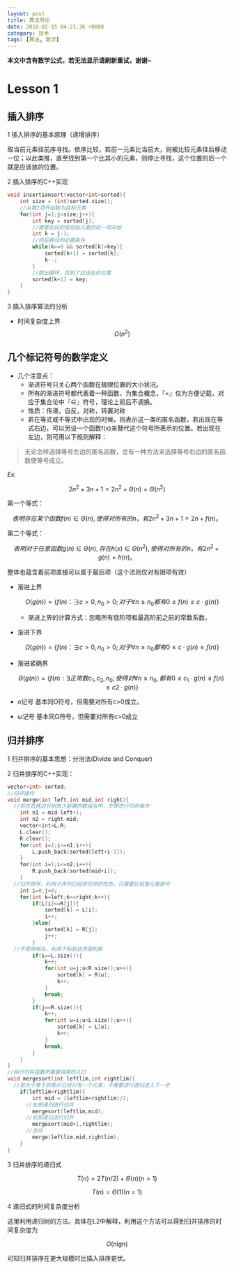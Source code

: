 ```yaml
---
layout: post
title: 算法导论
date: 2016-02-15 04:21:36 +0800
category: 技术
tags: [算法, 数学]
---
```


**本文中含有数学公式，若无法显示请刷新重试，谢谢~**

# Lesson 1

## 插入排序

1 插入排序的基本原理（递增排序）

取当前元素往前序寻找。依序比较，若前一元素比当前大，则被比较元素往后移动一位；以此类推，直至找到第一个比其小的元素，则停止寻找，这个位置的后一个就是应该放的位置。

2 插入排序的C++实现

```cpp
void insertionsort(vector<int>sorted){
    int size = (int)sorted.size();
    //从第2项开始取为目标元素
    for(int j=1;j<size;j++){
        int key = sorted[j];
        //需要比较的是目标元素的前一项开始
        int k = j-1;
        //向后移动的必要条件
        while(k>=0 && sorted[k]>key){
            sorted[k+1] = sorted[k];
            k--;
        }
        //跳出循环，找到了应该在的位置
        sorted[k+1] = key;
    }
}
```

3 插入排序算法的分析

- 时间复杂度上界 $$O(n^2)$$

## 几个标记符号的数学定义

- 几个注意点：
  - 渐进符号只关心两个函数在极限位置的大小状况。
  - 所有的渐进符号都代表着一种函数，为集合概念，『=』仅为方便记载，对应于集合论中『∈』符号，理论上前后不调换。
  - 性质：传递，自反，对称，转置对称
  - 若在等式或不等式中出现的时候，则表示这一类的匿名函数，若出现在等式右边，可以另设一个函数f(x)来替代这个符号所表示的位置。若出现在左边，则可用以下规则解释：

> 无论怎样选择等号左边的匿名函数，总有一种方法来选择等号右边的匿名函数使等号成立。

_Ex._

$$
2n^2+3n+1=2n^2+\Theta(n)=\Theta(n^2)
$$

第一个等式：

$$
表明存在某个函数f(n) \in \Theta(n),使得对所有的n，有2n^2+3n+1=2n+f(n)。
$$

第二个等式：

$$
表明对于任意函数g(n)\in\Theta(n),存在h(x)\in\Theta(n^2),使得对所有的n，有2n^2+g(n)=h(n)。
$$

整体也蕴含着前项直接可以属于最后项（这个法则仅对有限项有效）

- 渐进上界

  $$
  O(g(n)) = \{f(n) ：\exists c>0,n_0>0 ;对于\forall n\ge n_0 都有0\le f(n) \le c·g(n) \}
  $$

  - 渐进上界的计算方式：忽略所有低阶项和最高阶前之前的常数系数。

- 渐进下界

  $$
  \Omega (g(n)) = \{f(n) ：\exists c>0,n_0>0 ;对于\forall n\ge n_0 都有0\le c·g(n) \le f(n) \}
  $$

- 渐进紧确界

  $$
  \Theta(g(n))=\{f(n):\exists 正常数 c_1,c_2,n_0;使得对\forall n\ge n_0,都有0\le c_1·g(n)\le f(n) \le c2·g(n) \}
  $$

- o记号
  基本同O符号，但需要对所有c>0成立。
- ω记号
  基本同Ω符号，但需要对所有c>0成立

## 归并排序

1 归并排序的基本思想：分治法(Divide and Conquer)

2 归并排序的C++实现：

```cpp
vector<int> sorted;
//归并操作
void merge(int left,int mid,int right){
  //将左右两边分别放入新建的数组当中，方便进行归并操作
    int n1 = mid-left+1;
    int n2 = right-mid;
    vector<int>L,R;
    L.clear();
    R.clear();
    for(int i=1;i<=n1;i++){
        L.push_back(sorted[left+i-1]);
    }
    for(int i=1;i<=n2;i++){
        R.push_back(sorted[mid+i]);
    }
  //归并排序，利用子序列已经排完序的性质，只需要比较首元素即可
    int i=0,j=0;
    for(int k=left;k<=right;k++){
        if(L[i]<=R[j]){
            sorted[k] = L[i];
            i++;
        }else{
            sorted[k] = R[j];
            j++;
        }
  //不使用哨兵，利用下标到达界限判断
        if(i==L.size()){
            k++;
            for(int u=j;u<R.size();u++){
                sorted[k] = R[u];
                k++;
            }
            break;
        }
        if(j==R.size()){
            k++;
            for(int u=i;u<L.size();u++){
                sorted[k] = L[u];
                k++;
            }
            break;
        }
    }
}
//执行归并函数所需要调用的入口
void mergesort(int leftlim,int rightlim){
  //若大于等于则表示已经只有一个元素，不需要进行递归进入下一步
    if(leftlim<rightlim){
        int mid = (leftlim+rightlim)/2;
      //左侧递归进行归并
        mergesort(leftlim,mid);
      //右侧递归进行归并
        mergesort(mid+1,rightlim);
      //合并
        merge(leftlim,mid,rightlim);
    }
}
```

3 归并排序的递归式

$$
T(n) = 2T(n/2)+\Theta(n) (n > 1)
$$

$$
T(n) = \Theta(1) (n=1)
$$

4 递归式的时间复杂度分析

这里利用递归树的方法。具体在L2中解释，利用这个方法可以得到归并排序的时间复杂度为

$$
O(nlgn)
$$

可知归并排序在更大规模时比插入排序更优。
